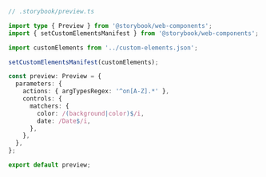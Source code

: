 ```ts
// .storybook/preview.ts

import type { Preview } from '@storybook/web-components';
import { setCustomElementsManifest } from '@storybook/web-components';

import customElements from '../custom-elements.json';

setCustomElementsManifest(customElements);

const preview: Preview = {
  parameters: {
    actions: { argTypesRegex: '^on[A-Z].*' },
    controls: {
      matchers: {
        color: /(background|color)$/i,
        date: /Date$/i,
      },
    },
  },
};

export default preview;
```